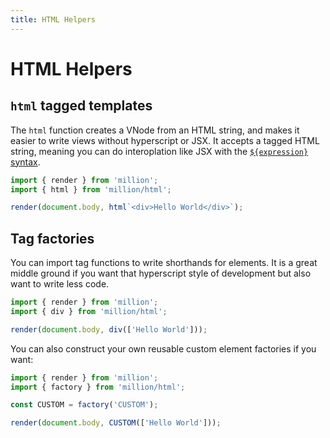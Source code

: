 ```yaml
---
title: HTML Helpers
---
```


# HTML Helpers

## `html` tagged templates

The `html` function creates a VNode from an HTML string, and makes it easier to write views without hyperscript or JSX. It accepts a tagged HTML string, meaning you can do interoplation like JSX with the [`${expression}` syntax](https://developer.mozilla.org/en-US/docs/Web/JavaScript/Reference/Template_literals).

```js
import { render } from 'million';
import { html } from 'million/html';

render(document.body, html`<div>Hello World</div>`);
```

## Tag factories

You can import tag functions to write shorthands for elements. It is a great middle ground if you want that hyperscript style of development but also want to write less code.

```js
import { render } from 'million';
import { div } from 'million/html';

render(document.body, div(['Hello World']));
```

You can also construct your own reusable custom element factories if you want:

```js
import { render } from 'million';
import { factory } from 'million/html';

const CUSTOM = factory('CUSTOM');

render(document.body, CUSTOM(['Hello World']));
```

